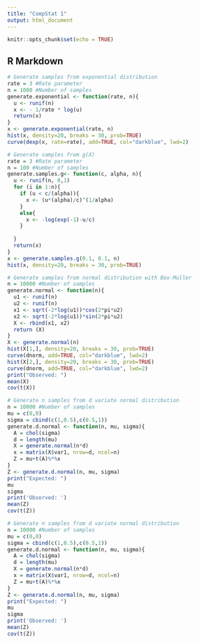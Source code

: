 ```yaml
---
title: "CompStat 1"
output: html_document
---
```


```r
knitr::opts_chunk$set(echo = TRUE)
```

## R Markdown



```r
# Generate samples from exponential distribution
rate = 3 #Rate parameter
n = 1000 #Number of samples
generate.exponential <- function(rate, n){
  u <- runif(n)
  x <- - 1/rate * log(u)
  return(x)
}
x <- generate.exponential(rate, n)
hist(x, density=20, breaks = 30, prob=TRUE)
curve(dexp(x, rate=rate), add=TRUE, col="darkblue", lwd=2)
```

```r
# Generate samples from g(X)
rate = 3 #Rate parameter
n = 100 #Number of samples
generate.samples.g<- function(c, alpha, n){
  u <- runif(n, 0,1)
  for (i in 1:n){
    if (u < c/(alpha)){
      x <- (u*(alpha)/c)^(1/alpha)
    }
    else{
      x <- -log(exp(-1)-u/c)
    }
    
  }
  return(x)
}
x <- generate.samples.g(0.1, 0.1, n)
hist(x, density=20, breaks = 30, prob=TRUE)
```


```r
# Generate samples from normal distribution with Box-Muller
n = 10000 #Number of samples
generate.normal <- function(n){
  u1 <- runif(n)
  u2 <- runif(n)
  x1 <- sqrt(-2*log(u1))*cos(2*pi*u2)
  x2 <- sqrt(-2*log(u1))*sin(2*pi*u2)
  X <- rbind(x1, x2)
  return (X)
}
X <- generate.normal(n)
hist(X[1,], density=20, breaks = 30, prob=TRUE)
curve(dnorm, add=TRUE, col="darkblue", lwd=2)
hist(X[2,], density=20, breaks = 30, prob=TRUE)
curve(dnorm, add=TRUE, col="darkblue", lwd=2)
print("Observed: ")
mean(X)
cov(t(X))
```

```r
# Generate n samples from d variate normal distribution
n = 10000 #Number of samples
mu = c(0,0)
sigma = cbind(c(1,0.5),c(0.5,1))
generate.d.normal <- function(n, mu, sigma){
  A = chol(sigma)
  d = length(mu)
  X = generate.normal(n*d)
  x = matrix(X$var1, nrow=d, ncol=n)
  Z = mu+t(A)%*%x
}
Z <- generate.d.normal(n, mu, sigma)
print("Expected: ")
mu
sigma
print('Observed: ')
mean(Z)
cov(t(Z))
```


```r
# Generate n samples from d variate normal distribution
n = 10000 #Number of samples
mu = c(0,0)
sigma = cbind(c(1,0.5),c(0.5,1))
generate.d.normal <- function(n, mu, sigma){
  A = chol(sigma)
  d = length(mu)
  X = generate.normal(n*d)
  x = matrix(X$var1, nrow=d, ncol=n)
  Z = mu+t(A)%*%x
}
Z <- generate.d.normal(n, mu, sigma)
print("Expected: ")
mu
sigma
print('Observed: ')
mean(Z)
cov(t(Z))
```
